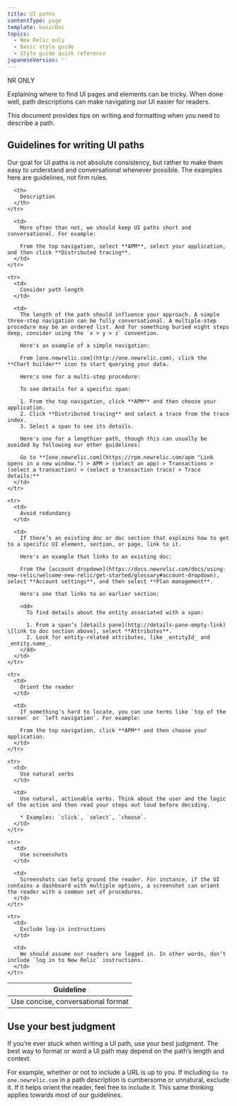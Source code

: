 ```yaml
---
title: UI paths
contentType: page
template: basicDoc
topics:
  - New Relic only
  - Basic style guide
  - Style guide quick reference
japaneseVersion: ''
---
```


NR ONLY

Explaining where to find UI pages and elements can be tricky. When done well, path descriptions can make navigating our UI easier for readers.

This document provides tips on writing and formatting when you need to describe a path.

## Guidelines for writing UI paths

Our goal for UI paths is not absolute consistency, but rather to make them easy to understand and conversational whenever possible. The examples here are guidelines, not firm rules.

<Table>
  <thead>
    <tr>
      <th style={{ width: "200px" }}>
        Guideline
      </th>

      <th>
        Description
      </th>
    </tr>
  </thead>

  <tbody>
    <tr>
      <td>
        Use concise, conversational format
      </td>

      <td>
        More often than not, we should keep UI paths short and conversational. For example:

        From the top navigation, select **APM**, select your application, and then click **Distributed tracing**.
      </td>
    </tr>

    <tr>
      <td>
        Consider path length
      </td>

      <td>
        The length of the path should influence your approach. A simple three-step navigation can be fully conversational. A multiple-step procedure may be an ordered list. And for something buried eight steps deep, consider using the `x > y > z` convention.

        Here's an example of a simple navigation:

        From [one.newrelic.com](http://one.newrelic.com), click the **Chart builder** icon to start querying your data.

        Here's one for a multi-step procedure:

        To see details for a specific span:

        1. From the top navigation, click **APM** and then choose your application.
        2. Click **Distributed tracing** and select a trace from the trace index.
        3. Select a span to see its details.

        Here's one for a lengthier path, though this can usually be avoided by following our other guidelines:

        Go to **[one.newrelic.com](https://rpm.newrelic.com/apm "Link opens in a new window.") > APM > (select an app) > Transactions > (select a transaction) > (select a transaction trace) > Trace details:**
      </td>
    </tr>

    <tr>
      <td>
        Avoid redundancy
      </td>

      <td>
        If there’s an existing doc or doc section that explains how to get to a specific UI element, section, or page, link to it.

        Here's an example that links to an existing doc:

        From the [account dropdown](https://docs.newrelic.com/docs/using-new-relic/welcome-new-relic/get-started/glossary#account-dropdown), select **Account settings**, and then select **Plan management**.

        Here's one that links to an earlier section:

        <dd>
          To find details about the entity associated with a span:

          1. From a span’s [details pane](http://details-pane-empty-link) \[link to doc section above], select **Attributes**.
          2. Look for entity-related attributes, like _entityId_ and _entity.name_.
        </dd>
      </td>
    </tr>

    <tr>
      <td>
        Orient the reader
      </td>

      <td>
        If something's hard to locate, you can use terms like `top of the screen` or `left navigation`. For example:

        From the top navigation, click **APM** and then choose your application.
      </td>
    </tr>

    <tr>
      <td>
        Use natural verbs
      </td>

      <td>
        Use natural, actionable verbs. Think about the user and the logic of the action and then read your steps out loud before deciding.

        * Examples: `click`, `select`, `choose`.
      </td>
    </tr>

    <tr>
      <td>
        Use screenshots
      </td>

      <td>
        Screenshots can help ground the reader. For instance, if the UI contains a dashboard with multiple options, a screenshot can orient the reader with a common set of procedures.
      </td>
    </tr>

    <tr>
      <td>
        Exclude log-in instructions
      </td>

      <td>
        We should assume our readers are logged in. In other words, don’t include `log in to New Relic` instructions.
      </td>
    </tr>
  </tbody>
</Table>

## Use your best judgment

If you’re ever stuck when writing a UI path, use your best judgment. The best way to format or word a UI path may depend on the path’s length and context.

For example, whether or not to include a URL is up to you. If including `Go to one.newrelic.com` in a path description is cumbersome or unnatural, exclude it. If it helps orient the reader, feel free to include it. This same thinking applies towards most of our guidelines.
